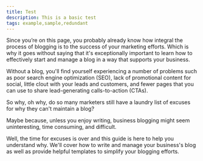 ```yaml
---
title: Test
description: This is a basic test
tags: example,sample,redundant
---
```


Since you’re on this page, you probably already know how integral the process of blogging is to the success of your marketing efforts. Which is why it goes without saying that it's exceptionally important to learn how to effectively start and manage a blog in a way that supports your business.

Without a blog, you'll find yourself experiencing a number of problems such as poor search engine optimization (SEO), lack of promotional content for social, little clout with your leads and customers, and fewer pages that you can use to share lead-generating calls-to-action (CTAs).

So why, oh why, do so many marketers still have a laundry list of excuses for why they can't maintain a blog?

Maybe because, unless you enjoy writing, business blogging might seem uninteresting, time consuming, and difficult.

Well, the time for excuses is over and this guide is here to help you understand why. We'll cover how to write and manage your business's blog as well as provide helpful templates to simplify your blogging efforts.


